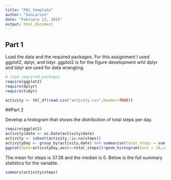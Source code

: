 ```yaml
---
title: "PA1_template"
author: "DanLarson"
date: "February 13, 2016"
output: html_document
---
```


## Part 1

Load the data and the required packages. For this assignment I used ggplot2, dplyr, and tidyr. ggplot2 is for the figure development whil dplyr and tidyr are used for data wrangling. 

```r

# load required packages
require(ggplot2)
require(dplyr)
require(tidyr)

activity <- tbl_df(read.csv("activity.csv",header=TRUE))


```

##Part 2

Develop a histogram that shows the distribution of total steps per day. 

```r
require(ggplot2)
activity$date <- as.Date(activity$date)
activity <- subset(activity,!is.na(steps))
activityDay <- group_by(activity,date) %>% summarise(total_steps = sum(steps))
ggplot(data=activityDay,aes(x=total_steps))+geom_histogram(bins = 10,col="red")+ggtitle("Distribution of Total Steps per Day")
```

The mean for steps is 37.38 and the median is 0. Below is the full summary statistics for the variable. 

```r
summary(activity$steps)
```


